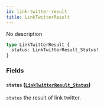 ```yaml
---
id: link-twitter-result
title: LinkTwitterResult
---
```



No description

```graphql
type LinkTwitterResult {
  status: LinkTwitterResult_Status!
}
```


### Fields

#### `status` ([`LinkTwitterResult_Status`](/cyberconnect/reference/enums/link-twitter-result-status))

`status` the result of link twitter.




